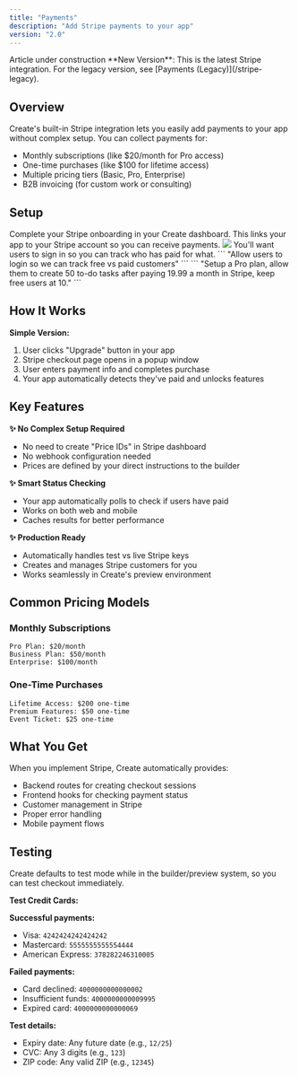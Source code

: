 ```yaml
---
title: "Payments"
description: "Add Stripe payments to your app"
version: "2.0"
---
```


<warn>
Article under construction
</warn>

<Note>
  **New Version**: This is the latest Stripe integration. For the legacy version, see [Payments (Legacy)](/stripe-legacy).
</Note>

## Overview

Create's built-in Stripe integration lets you easily add payments to your app without complex setup. You can collect payments for:

- Monthly subscriptions (like $20/month for Pro access)
- One-time purchases (like $100 for lifetime access)
- Multiple pricing tiers (Basic, Pro, Enterprise)
- B2B invoicing (for custom work or consulting)

## Setup

<Steps>
  <Step title="Connect Stripe Account">
    Complete your Stripe onboarding in your Create dashboard. This links your app to your Stripe account so you can receive payments.
    <Frame>
      <img src="/images/stripe Accept Payments.png" />
    </Frame>
  </Step>
  
  <Step title="Enable Authentication">
    You'll want users to sign in so you can track who has paid for what.
    ```
    "Allow users to login so we can track free vs paid customers"
    ```
  </Step>
    <Step title="Update the builder with your desired pricing model or pricing system">
    ```
    "Setup a Pro plan, allow them to create 50 to-do tasks after paying 19.99 a month in Stripe, keep free users at 10."
    ```
  </Step>
</Steps>

## How It Works

**Simple Version:**
1. User clicks "Upgrade" button in your app
2. Stripe checkout page opens in a popup window
3. User enters payment info and completes purchase
4. Your app automatically detects they've paid and unlocks features

## Key Features

**✨ No Complex Setup Required**
- No need to create "Price IDs" in Stripe dashboard
- No webhook configuration needed
- Prices are defined by your direct instructions to the builder

**✨ Smart Status Checking**
- Your app automatically polls to check if users have paid
- Works on both web and mobile
- Caches results for better performance

**✨ Production Ready**
- Automatically handles test vs live Stripe keys
- Creates and manages Stripe customers for you
- Works seamlessly in Create's preview environment

## Common Pricing Models

### Monthly Subscriptions

```
Pro Plan: $20/month
Business Plan: $50/month  
Enterprise: $100/month
```

### One-Time Purchases

```
Lifetime Access: $200 one-time
Premium Features: $50 one-time
Event Ticket: $25 one-time
```


## What You Get

When you implement Stripe, Create automatically provides:

- Backend routes for creating checkout sessions
- Frontend hooks for checking payment status
- Customer management in Stripe
- Proper error handling
- Mobile payment flows

## Testing

Create defaults to test mode while in the builder/preview system, so you can test checkout immediately.

**Test Credit Cards:**

**Successful payments:**
- Visa: `4242424242424242`
- Mastercard: `5555555555554444`
- American Express: `378282246310005`

**Failed payments:**
- Card declined: `4000000000000002`
- Insufficient funds: `4000000000009995`
- Expired card: `4000000000000069`

**Test details:**
- Expiry date: Any future date (e.g., `12/25`)
- CVC: Any 3 digits (e.g., `123`)
- ZIP code: Any valid ZIP (e.g., `12345`)



